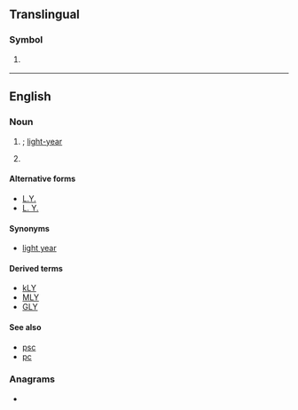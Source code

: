 {{also|ly|Ly|lý|Lý|-ly|-lý|.ly|ly.|ly-}}
==Translingual==

===Symbol===
{{mul-symbol}}

# {{ISO 3166|1|2|Libya}}
#: {{syn|mul|LBY|qq1={{w|ISO 3166-1 alpha-3|alpha-3}}}}

----

==English==

===Noun===
{{en-noun|~}}

# {{lb|en|astronomy|countable}} {{alternative spelling of|en|ly}}; [[light-year]]
# {{lb|en|uncountable}} {{initialism of|en|lethal yellowing}}

====Alternative forms====
* [[L.Y.]]
* [[L. Y.]]

====Synonyms====
* [[light year]]

====Derived terms====
* [[kLY]]
* [[MLY]]
* [[GLY]]

====See also====
* [[psc]]
* [[pc]]

===Anagrams===
* {{anagrams|en|a=ly|-yl|YL}}
